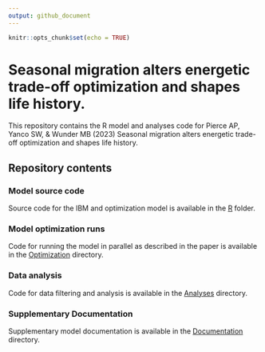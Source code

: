 ```yaml
---
output: github_document
---
```


```r
knitr::opts_chunk$set(echo = TRUE)
```

# Seasonal migration alters energetic trade-off optimization and shapes life history.

This repository contains the R model and analyses code for Pierce AP, Yanco SW, & Wunder MB (2023) Seasonal migration alters energetic trade-off optimization and shapes life history.

## Repository contents

### Model source code

Source code for the IBM and optimization model is available in the [R](/R/) folder.
    
### Model optimization runs

Code for running the model in parallel as described in the paper is available in the [Optimization](/Optimization/) directory.

### Data analysis

Code for data filtering and analysis is available in the [Analyses](/Analyses/) directory.

### Supplementary Documentation

Supplementary model documentation is available in the [Documentation](/Documentation/) directory.
    
